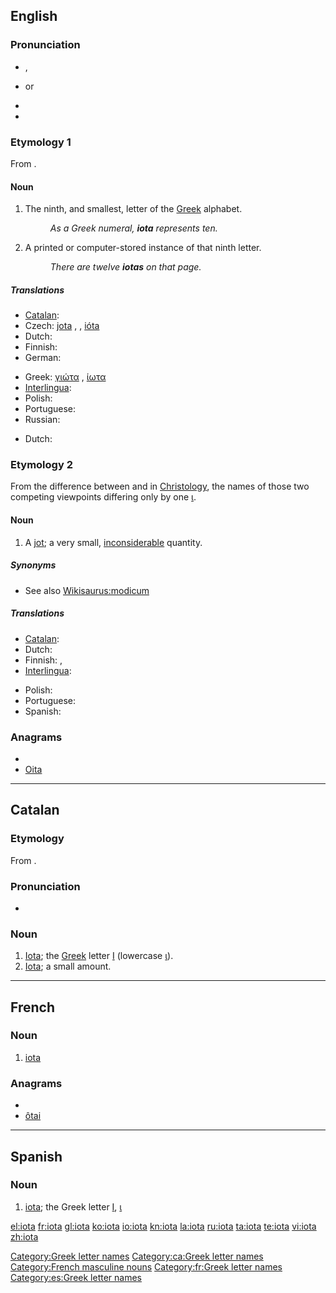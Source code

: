 {{was wotd|2008|June|8}}
{{also|Iota}}
==English==
{{letter_disp2|theta|[[Image:Greek_uc_iota.png|20px]][[Image:Greek_lc_iota.png|18px]]|kappa|γιώτα|Ι|ι|grc=ἰῶτα}}

===Pronunciation===
* {{a|UK}} {{IPA|/aɪˈəʊtə/}}, {{SAMPA|/aI"@U.t@/}}
* {{a|US}} {{IPA|/aɪˈoʊtə/}} or {{IPA|/ajˈowɾə/}}
* {{audio|en-us-iota.ogg|Audio (US)}}
* {{rhymes|əʊtə}}

===Etymology 1===
From {{etyl|grc|en}} {{term|ἰῶτα|tr=iōta|lang=grc|sc=polytonic}}.

====Noun====
{{en-noun|s|-}}

# {{uncountable}} The ninth, and smallest, letter of the [[Greek]] alphabet.
#: ''As a Greek numeral, '''iota''' represents ten.''
# {{countable}} A printed or computer-stored instance of that ninth letter.
#: ''There are twelve '''iotas''' on that page.''

=====Translations=====
{{trans-top|Greek letter}}
* [[Catalan]]: {{t-|ca|iota|f}}
* Czech: [[jota]] {{f}}, {{t-|cs|iota|f}}, [[ióta]] {{f}}
* Dutch: {{t-|nl|jota|c}}
* Finnish: {{t-|fi|iota}}
* German: {{t-|de|Jota|n}}
{{trans-mid}}
* Greek: [[γιώτα]] {{n}}, [[ίωτα]] {{n}}
* [[Interlingua]]: {{t-|ia|iota|xs=Interlingua}}
* Polish: {{t+|pl|jota|f}}
* Portuguese: {{t-|pt|iota|m}}
* Russian: {{t+|ru|йота|f|tr=jóta}}
{{trans-bottom}}

{{trans-top|instance of the letter}}
* Dutch: {{t-|nl|jota|c}}
{{trans-mid}}
{{trans-bottom}}

===Etymology 2===
From the difference between {{term|ὁμοούσιος|tr=homoousios|sc=Grek||same substance|lang=grc}} and {{term|ὁμοιούσιος|tr=homoiousios|sc=Grek||similar substance|lang=grc}} in [[Christology]], the names of those two competing viewpoints differing only by one [[ι]].
{{rfe| in which language was this distinction made?  Latin?  Hebrew?  Greek?}}

====Noun====
{{en-noun|s|-}}

# {{countable}} A [[jot]]; a very small, [[inconsiderable]] quantity.

=====Synonyms=====
* See also [[Wikisaurus:modicum]]

=====Translations=====
{{trans-top|small amount}}
* [[Catalan]]: {{t-|ca|iota|f}}
* Dutch: {{t-|nl|jota|c}}
* Finnish: {{t-|fi|hitunen}}, {{t-|fi|hiven}}
* [[Interlingua]]: {{t-|ia|iota|xs=Interlingua}}
{{trans-mid}}
* Polish: {{t+|pl|jota|f}}
* Portuguese: {{t+|pt|pingo|m}}
* Spanish: {{t+|es|poco}}
{{trans-bottom}}

===Anagrams===
* {{alphagram|aiot}}
* [[Oita#English|Oita]]

[[Category:Greek letter names]]

----

==Catalan==

===Etymology===
From {{etyl|grc|ca}} {{term|ἰῶτα|tr=iōta|lang=grc|sc=polytonic}}.

===Pronunciation===
* {{hyphenation|io|ta}}

===Noun===
{{ca-noun|f|iotes}}

# [[#English|Iota]]; the [[Appendix:Greek script|Greek]] letter [[Ι]] (lowercase [[ι]]).
# [[#English|Iota]]; a small amount.

[[Category:ca:Greek letter names]]

----

==French==

===Noun===
{{infl|fr|noun}} {{m|inv}}

# [[#English|iota]] {{gloss|Greek letter}}

===Anagrams===
* {{alphagram|aiot}}
* [[ôtai#French|ôtai]]

[[Category:French masculine nouns]]
[[Category:fr:Greek letter names]]

----
==Spanish==

===Noun===
{{es-noun-f}}

# [[#English|iota]]; the Greek letter [[Ι]], [[ι]]

[[Category:es:Greek letter names]]

[[el:iota]]
[[fr:iota]]
[[gl:iota]]
[[ko:iota]]
[[io:iota]]
[[kn:iota]]
[[la:iota]]
[[ru:iota]]
[[ta:iota]]
[[te:iota]]
[[vi:iota]]
[[zh:iota]]